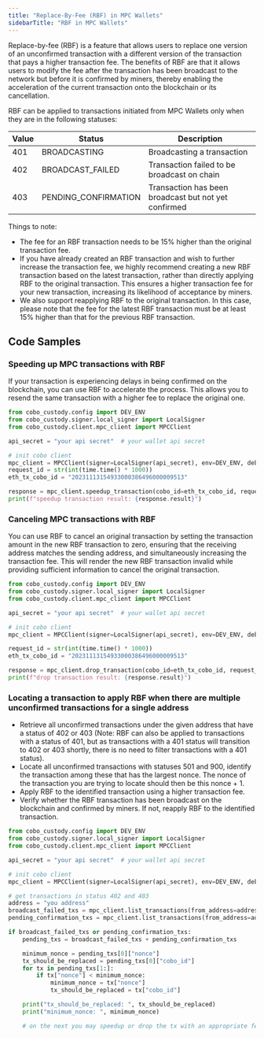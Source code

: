 ```yaml
---
title: "Replace-By-Fee (RBF) in MPC Wallets"
sidebarTitle: "RBF in MPC Wallets"
---
```


Replace-by-fee (RBF) is a feature that allows users to replace one version of an unconfirmed transaction with a different version of the transaction that pays a higher transaction fee.
The benefits of RBF are that it allows users to modify the fee after the transaction has been broadcast to the network but before it is confirmed by miners,
thereby enabling the acceleration of the current transaction onto the blockchain or its cancellation.

RBF can be applied to transactions initiated from MPC Wallets only when they are in the following statuses:

| Value | Status | Description |
| ----------- | ----------- | ----------- |
| 401| BROADCASTING | Broadcasting a transaction |
| 402| BROADCAST_FAILED | Transaction failed to be broadcast on chain |
| 403| PENDING_CONFIRMATION | Transaction has been broadcast but not yet confirmed  |

Things to note:
  - The fee for an RBF transaction needs to be 15% higher than the original transaction fee.
  - If you have already created an RBF transaction and wish to further increase the transaction fee, we highly recommend creating a new RBF transaction based on the latest transaction, rather than directly applying RBF to the original transaction.
    This ensures a higher transaction fee for your new transaction, increasing its likelihood of acceptance by miners.
  - We also support reapplying RBF to the original transaction. In this case, please note that the fee for the latest RBF transaction must be at least 15% higher than that for the previous RBF transaction.


## Code Samples

### Speeding up MPC transactions with RBF

If your transaction is experiencing delays in being confirmed on the blockchain, you can use RBF to accelerate the process.
This allows you to resend the same transaction with a higher fee to replace the original one.

```python Python
from cobo_custody.config import DEV_ENV
from cobo_custody.signer.local_signer import LocalSigner
from cobo_custody.client.mpc_client import MPCClient

api_secret = "your api secret"  # your wallet api secret

# init cobo client
mpc_client = MPCClient(signer=LocalSigner(api_secret), env=DEV_ENV, debug=False)
request_id = str(int(time.time() * 1000))
eth_tx_cobo_id = "20231113154933000386496000009513"

response = mpc_client.speedup_transaction(cobo_id=eth_tx_cobo_id, request_id=request_id,                                                  gas_price=20000, gas_limit=21000)
print(f"speedup transaction result: {response.result}")
```

### Canceling MPC transactions with RBF
You can use RBF to cancel an original transaction by setting the transaction amount in the new RBF transaction to zero, ensuring that the receiving address matches the sending address, and simultaneously increasing the transaction fee.
This will render the new RBF transaction invalid while providing sufficient information to cancel the original transaction.

```python Python
from cobo_custody.config import DEV_ENV
from cobo_custody.signer.local_signer import LocalSigner
from cobo_custody.client.mpc_client import MPCClient

api_secret = "your api secret"  # your wallet api secret

# init cobo client
mpc_client = MPCClient(signer=LocalSigner(api_secret), env=DEV_ENV, debug=False)

request_id = str(int(time.time() * 1000))
eth_tx_cobo_id = "20231113154933000386496000009513"

response = mpc_client.drop_transaction(cobo_id=eth_tx_cobo_id, request_id=request_id,                                                  gas_price=20000, gas_limit=21000)
print(f"drop transaction result: {response.result}")
```

### Locating a transaction to apply RBF when there are multiple unconfirmed transactions for a single address
 - Retrieve all unconfirmed transactions under the given address that have a status of 402 or 403 (Note: RBF can also be applied to transactions with a status of 401, but as transactions with a 401 status will transition to 402 or 403 shortly, there is no need to filter transactions with a 401 status).
 - Locate all unconfirmed transactions with statuses 501 and 900, identify the transaction among these that has the largest nonce. The nonce of the transaction you are trying to locate should then be this nonce + 1.
 - Apply RBF to the identified transaction using a higher transaction fee.
 - Verify whether the RBF transaction has been broadcast on the blockchain and confirmed by miners. If not, reapply RBF to the identified transaction.

```python Python
from cobo_custody.config import DEV_ENV
from cobo_custody.signer.local_signer import LocalSigner
from cobo_custody.client.mpc_client import MPCClient

api_secret = "your api secret"  # your wallet api secret

# init cobo client
mpc_client = MPCClient(signer=LocalSigner(api_secret), env=DEV_ENV, debug=False)

# get transactions in status 402 and 403
address = "you address"
broadcast_failed_txs = mpc_client.list_transactions(from_address=address, status=402).result["transactions"]
pending_confirmation_txs = mpc_client.list_transactions(from_address=address, status=403).result["transactions"]

if broadcast_failed_txs or pending_confirmation_txs:
    pending_txs = broadcast_failed_txs + pending_confirmation_txs

    minimum_nonce = pending_txs[0]["nonce"]
    tx_should_be_replaced = pending_txs[0]["cobo_id"]
    for tx in pending_txs[1:]:
        if tx["nonce"] < minimum_nonce:
            minimum_nonce = tx["nonce"]
            tx_should_be_replaced = tx["cobo_id"]

    print("tx_should_be_replaced: ", tx_should_be_replaced)
    print("minimum_nonce: ", minimum_nonce)

    # on the next you may speedup or drop the tx with an appropriate fee
```
